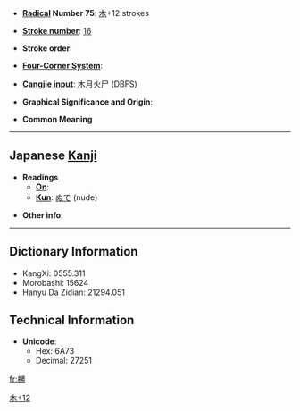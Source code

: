 * '''[[Wiktionary:Chinese radical index| Radical]] Number 75''': [[Wiktionary:Chinese radical index 木|木]]+12 strokes

* '''[[Wiktionary:Chinese total strokes index|Stroke number]]''': [[Wiktionary:Chinese total strokes index 16|16]]

* '''Stroke order''': 

* '''[[Wiktionary:Chinese four corner index|Four-Corner System]]''': 

* '''[[Wiktionary:Chinese Cangjie index|Cangjie input]]''': 木月火尸 (DBFS)

* '''Graphical Significance and Origin''': 

* '''Common Meaning'''

----

== Japanese [[Kanji]] ==

* '''Readings'''
** '''[[On]]''': 
** '''[[Kun]]''': [[ぬで]] (nude)

* '''Other info''':  

----

== Dictionary Information ==

* KangXi: 0555.311
* Morobashi: 15624
* Hanyu Da Zidian: 21294.051

== Technical Information ==

* '''Unicode''':
** Hex: 6A73
** Decimal: 27251

[[Category:Japanese-only CJKV Characters|木+12]]

[[fr:橳]]